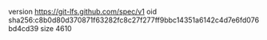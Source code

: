 version https://git-lfs.github.com/spec/v1
oid sha256:c8b0d80d370871f63282fc8c27f277ff9bbc14351a6142c4d7e6fd076bd4cd39
size 4610
